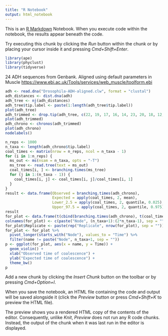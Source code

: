 ```yaml
---
title: "R Notebook"
output: html_notebook
---
```


This is an [R Markdown](http://rmarkdown.rstudio.com) Notebook. When you execute code within the notebook, the results appear beneath the code. 

Try executing this chunk by clicking the *Run* button within the chunk or by placing your cursor inside it and pressing *Cmd+Shift+Enter*. 

```r
library(ape)
library(phyclust)
library(tidyverse)
```

24 ADH sequences from Genbank. Aligned using default parameters in Muscle [https://www.ebi.ac.uk/Tools/services/web_muscle/toolform.ebi](https://www.ebi.ac.uk/Tools/services/web_muscle/toolform.ebi)

```r
adh <- read.dna("Drosophila-ADH-aligned.clw", format = "clustal")
adh_distances <- dist.dna(adh)
adh_tree <- nj(adh_distances)
adh_tree$tip.label <- paste(1:length(adh_tree$tip.label))
plot(adh_tree)
adh_trimmed <- drop.tip(adh_tree, c(22, 19, 17, 16, 14, 23, 20, 18, 12, 24, 3:6, 21, 13, 15, 8, 2))
plot(adh_trimmed)
adh_chrono <- chronos(adh_trimmed)
plot(adh_chrono)
nodelabels()

n_reps <- 1000
n_taxa <- length(adh_chrono$tip.label)
coal_times <- matrix(nrow = n_reps, ncol = n_taxa - 1)
for (i in 1:n_reps) {
  ms_out <- ms(nsam = n_taxa, opts = "-T")
  ms_tree <- read.tree(text = ms_out)
  coal_times[i, ] <- branching.times(ms_tree)
  for (j in 1:(n_taxa - 1)) {
    coal_times[i, j] <- coal_times[i, j]/coal_times[i, 1]
  }
}
result <- data.frame(Observed = branching.times(adh_chrono),
                     Expected = apply(coal_times, 2, mean),
                     Lower_2.5 = apply(coal_times, 2, quantile, 0.025),
                     Upper_97.5 = apply(coal_times, 2, quantile, 0.975))
result
for_plot <- data.frame(t(cbind(branching.times(adh_chrono), t(coal_times))))
colnames(for_plot) <- c(paste("Node", (n_taxa+1):(2*n_taxa-1), sep = ""))
for_plot$Replicate <- paste(rep("Replicate", nrow(for_plot), sep = ""))
for_plot <- for_plot %>%
  pivot_longer(starts_with("Node"), values_to = "Time") %>%
  filter(name != paste("Node", n_taxa+1, sep = ""))
p <- ggplot(for_plot, aes(x = name, y = Time)) +
  geom_violin() +
  xlab("Observed time of coalescence") +
  ylab("Expected time of coalescence") + 
  theme_bw()
p
```

Add a new chunk by clicking the *Insert Chunk* button on the toolbar or by pressing *Cmd+Option+I*.

When you save the notebook, an HTML file containing the code and output will be saved alongside it (click the *Preview* button or press *Cmd+Shift+K* to preview the HTML file). 

The preview shows you a rendered HTML copy of the contents of the editor. Consequently, unlike *Knit*, *Preview* does not run any R code chunks. Instead, the output of the chunk when it was last run in the editor is displayed.

